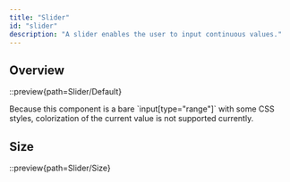 ```yaml
---
title: "Slider"
id: "slider"
description: "A slider enables the user to input continuous values."
---
```


## Overview

::preview{path=Slider/Default}

<Message status="warn">
  Because this component is a bare `input[type="range"]` with some CSS styles,
  colorization of the current value is not supported currently.
</Message>

## Size

::preview{path=Slider/Size}
